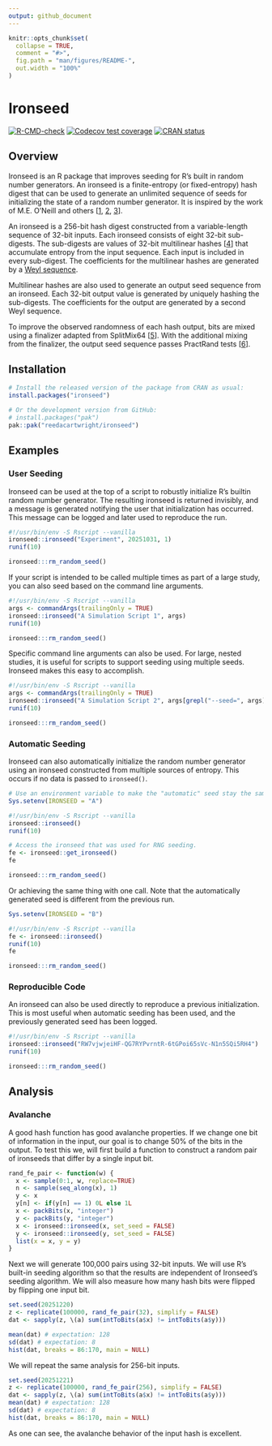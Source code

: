 ```yaml
---
output: github_document
---
```


<!-- README.md is generated from README.Rmd. Please edit that file -->

```r
knitr::opts_chunk$set(
  collapse = TRUE,
  comment = "#>",
  fig.path = "man/figures/README-",
  out.width = "100%"
)
```

# Ironseed

<!-- badges: start -->
[![R-CMD-check](https://github.com/reedacartwright/ironseed/actions/workflows/R-CMD-check.yaml/badge.svg)](https://github.com/reedacartwright/ironseed/actions/workflows/R-CMD-check.yaml)
[![Codecov test coverage](https://codecov.io/gh/reedacartwright/ironseed/graph/badge.svg)](https://app.codecov.io/gh/reedacartwright/ironseed)
[![CRAN status](https://www.r-pkg.org/badges/version/ironseed)](https://CRAN.R-project.org/package=ironseed)
<!-- badges: end -->

## Overview

Ironseed is an R package that improves seeding for R's built in random number
generators. An ironseed is a finite-entropy (or fixed-entropy) hash digest that
can be used to generate an unlimited sequence of seeds for initializing the
state of a random number generator. It is inspired by the work of M.E. O'Neill
and others
[[1](https://www.pcg-random.org/posts/developing-a-seed_seq-alternative.html),
[2](https://www.pcg-random.org/posts/simple-portable-cpp-seed-entropy.html),
[3](https://gist.github.com/imneme/540829265469e673d045)].

An ironseed is a 256-bit hash digest constructed from a variable-length sequence
of 32-bit inputs. Each ironseed consists of eight 32-bit sub-digests. The
sub-digests are values of 32-bit multilinear hashes
[[4](https://arxiv.org/pdf/1202.4961)] that accumulate entropy from the input
sequence. Each input is included in every sub-digest. The coefficients for the
multilinear hashes are generated by a [Weyl
sequence](https://en.wikipedia.org/wiki/Weyl_sequence).

Multilinear hashes are also used to generate an output seed sequence from an
ironseed. Each 32-bit output value is generated by uniquely hashing the
sub-digests. The coefficients for the output are generated by a second Weyl
sequence.

To improve the observed randomness of each hash output, bits are mixed using
a finalizer adapted from SplitMix64
[[5](https://doi.org/10.1145/2714064.2660195)]. With the additional mixing from
the finalizer, the output seed sequence passes PractRand tests
[[6](https://pracrand.sourceforge.net/)].

## Installation

``` r
# Install the released version of the package from CRAN as usual:
install.packages("ironseed")

# Or the development version from GitHub:
# install.packages("pak")
pak::pak("reedacartwright/ironseed")
```

## Examples

### User Seeding

Ironseed can be used at the top of a script to robustly initialize R's builtin
random number generator. The resulting ironseed is returned invisibly, and a
message is generated notifying the user that initialization has occurred. This
message can be logged and later used to reproduce the run.

```r
#!/usr/bin/env -S Rscript --vanilla
ironseed::ironseed("Experiment", 20251031, 1)
runif(10)
```

```r
ironseed:::rm_random_seed()
```

If your script is intended to be called multiple times as part of a large study,
you can also seed based on the command line arguments.

```r
#!/usr/bin/env -S Rscript --vanilla
args <- commandArgs(trailingOnly = TRUE)
ironseed::ironseed("A Simulation Script 1", args)
runif(10)
```

```r
ironseed:::rm_random_seed()
```

Specific command line arguments can also be used. For large, nested studies, it
is useful for scripts to support seeding using multiple seeds. Ironseed makes
this easy to accomplish.

```r
#!/usr/bin/env -S Rscript --vanilla
args <- commandArgs(trailingOnly = TRUE)
ironseed::ironseed("A Simulation Script 2", args[grepl("--seed=", args)])
runif(10)
```

```r
ironseed:::rm_random_seed()
```

### Automatic Seeding

Ironseed can also automatically initialize the random number generator using an
ironseed constructed from multiple sources of entropy. This occurs if no data
is passed to `ironseed()`.

```r
# Use an environment variable to make the "automatic" seed stay the same/
Sys.setenv(IRONSEED = "A")
```

```r
#!/usr/bin/env -S Rscript --vanilla
ironseed::ironseed()
runif(10)

# Access the ironseed that was used for RNG seeding.
fe <- ironseed::get_ironseed()
fe
```

```r
ironseed:::rm_random_seed()
```

Or achieving the same thing with one call. Note that the automatically generated
seed is different from the previous run.

```r
Sys.setenv(IRONSEED = "B")
```

```r
#!/usr/bin/env -S Rscript --vanilla
fe <- ironseed::ironseed()
runif(10)
fe
```

```r
ironseed:::rm_random_seed()
```

### Reproducible Code

An ironseed can also be used directly to reproduce a previous initialization.
This is most useful when automatic seeding has been used, and the previously
generated seed has been logged.

```r
#!/usr/bin/env -S Rscript --vanilla
ironseed::ironseed("RW7vjwjeiHF-QG7RYPvrntR-6tGPoi65sVc-N1n5SQi5RH4")
runif(10)
```

```r
ironseed:::rm_random_seed()
```

## Analysis 

### Avalanche

A good hash function has good avalanche properties. If we change one
bit of information in the input, our goal is to change 50% of the bits
in the output. To test this we, will first build a function to
construct a random pair of ironseeds that differ by a single input
bit.

```r
rand_fe_pair <- function(w) {
  x <- sample(0:1, w, replace=TRUE)
  n <- sample(seq_along(x), 1)
  y <- x
  y[n] <- if(y[n] == 1) 0L else 1L
  x <- packBits(x, "integer")
  y <- packBits(y, "integer")
  x <- ironseed::ironseed(x, set_seed = FALSE)
  y <- ironseed::ironseed(y, set_seed = FALSE)
  list(x = x, y = y)
}
```

Next we will generate 100,000 pairs using 32-bit inputs. We will use
R's built-in seeding algorithm so that the results are independent of
Ironseed's seeding algorithm. We will also measure how many hash bits
were flipped by flipping one input bit.

```r
set.seed(20251220)
z <- replicate(100000, rand_fe_pair(32), simplify = FALSE)
dat <- sapply(z, \(a) sum(intToBits(a$x) != intToBits(a$y)))
```

```r
mean(dat) # expectation: 128
sd(dat) # expectation: 8
hist(dat, breaks = 86:170, main = NULL)
```

We will repeat the same analysis for 256-bit inputs.

```r
set.seed(20251221)
z <- replicate(100000, rand_fe_pair(256), simplify = FALSE)
dat <- sapply(z, \(a) sum(intToBits(a$x) != intToBits(a$y)))
mean(dat) # expectation: 128
sd(dat) # expectation: 8
hist(dat, breaks = 86:170, main = NULL)
```

As one can see, the avalanche behavior of the input hash is excellent.


